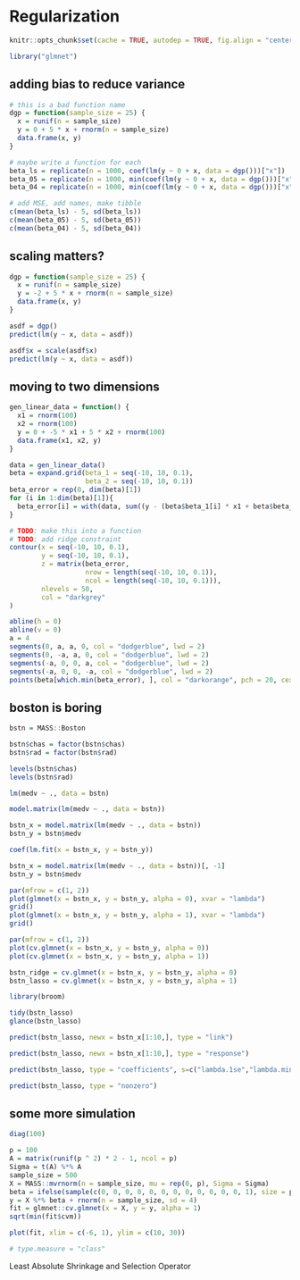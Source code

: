 # Regularization

```r
knitr::opts_chunk$set(cache = TRUE, autodep = TRUE, fig.align = "center")
```

```r
library("glmnet")
```


## adding bias to reduce variance

```r
# this is a bad function name
dgp = function(sample_size = 25) {
  x = runif(n = sample_size)
  y = 0 + 5 * x + rnorm(n = sample_size)
  data.frame(x, y)
}
```

```r
# maybe write a function for each
beta_ls = replicate(n = 1000, coef(lm(y ~ 0 + x, data = dgp()))["x"])
beta_05 = replicate(n = 1000, min(coef(lm(y ~ 0 + x, data = dgp()))["x"], 5))
beta_04 = replicate(n = 1000, min(coef(lm(y ~ 0 + x, data = dgp()))["x"], 4))
```

```r
# add MSE, add names, make tibble
c(mean(beta_ls) - 5, sd(beta_ls))
c(mean(beta_05) - 5, sd(beta_05))
c(mean(beta_04) - 5, sd(beta_04))
```

## scaling matters?

```r
dgp = function(sample_size = 25) {
  x = runif(n = sample_size)
  y = -2 + 5 * x + rnorm(n = sample_size)
  data.frame(x, y)
}
```


```r
asdf = dgp()
predict(lm(y ~ x, data = asdf))

asdf$x = scale(asdf$x)
predict(lm(y ~ x, data = asdf))
```

## moving to two dimensions

```r
gen_linear_data = function() {
  x1 = rnorm(100)
  x2 = rnorm(100)
  y = 0 + -5 * x1 + 5 * x2 + rnorm(100)
  data.frame(x1, x2, y)
}
```

```r
data = gen_linear_data()
beta = expand.grid(beta_1 = seq(-10, 10, 0.1),
                   beta_2 = seq(-10, 10, 0.1))
beta_error = rep(0, dim(beta)[1])
for (i in 1:dim(beta)[1]){
  beta_error[i] = with(data, sum((y - (beta$beta_1[i] * x1 + beta$beta_2[i] * x2)) ^ 2 ))
}
```

```r
# TODO: make this into a function
# TODO: add ridge constraint
contour(x = seq(-10, 10, 0.1), 
        y = seq(-10, 10, 0.1), 
        z = matrix(beta_error, 
                   nrow = length(seq(-10, 10, 0.1)),
                   ncol = length(seq(-10, 10, 0.1))),
        nlevels = 50,
        col = "darkgrey"
)

abline(h = 0)
abline(v = 0)
a = 4
segments(0, a, a, 0, col = "dodgerblue", lwd = 2)
segments(0, -a, a, 0, col = "dodgerblue", lwd = 2)
segments(-a, 0, 0, a, col = "dodgerblue", lwd = 2)
segments(-a, 0, 0, -a, col = "dodgerblue", lwd = 2)
points(beta[which.min(beta_error), ], col = "darkorange", pch = 20, cex = 2)
```




## boston is boring

```r
bstn = MASS::Boston

bstn$chas = factor(bstn$chas)
bstn$rad = factor(bstn$rad)

levels(bstn$chas)
levels(bstn$rad)
```

```r
lm(medv ~ ., data = bstn)
```

```r
model.matrix(lm(medv ~ ., data = bstn))
```

```r
bstn_x = model.matrix(lm(medv ~ ., data = bstn))
bstn_y = bstn$medv
```

```r
coef(lm.fit(x = bstn_x, y = bstn_y))
```

```r
bstn_x = model.matrix(lm(medv ~ ., data = bstn))[, -1]
bstn_y = bstn$medv
```

```r
par(mfrow = c(1, 2))
plot(glmnet(x = bstn_x, y = bstn_y, alpha = 0), xvar = "lambda")
grid()
plot(glmnet(x = bstn_x, y = bstn_y, alpha = 1), xvar = "lambda")
grid()
```

```r
par(mfrow = c(1, 2))
plot(cv.glmnet(x = bstn_x, y = bstn_y, alpha = 0))
plot(cv.glmnet(x = bstn_x, y = bstn_y, alpha = 1))
```

```r
bstn_ridge = cv.glmnet(x = bstn_x, y = bstn_y, alpha = 0)
bstn_lasso = cv.glmnet(x = bstn_x, y = bstn_y, alpha = 1)
```


```r
library(broom)
```

```r
tidy(bstn_lasso)
glance(bstn_lasso)
```


```r
predict(bstn_lasso, newx = bstn_x[1:10,], type = "link")
```

```r
predict(bstn_lasso, newx = bstn_x[1:10,], type = "response")
```

```r
predict(bstn_lasso, type = "coefficients", s=c("lambda.1se","lambda.min"))
```

```r
predict(bstn_lasso, type = "nonzero")
```


## some more simulation

```r
diag(100)
```


```r
p = 100
A = matrix(runif(p ^ 2) * 2 - 1, ncol = p)
Sigma = t(A) %*% A
sample_size = 500
X = MASS::mvrnorm(n = sample_size, mu = rep(0, p), Sigma = Sigma)
beta = ifelse(sample(c(0, 0, 0, 0, 0, 0, 0, 0, 0, 0, 0, 0, 1), size = p, replace = TRUE), runif(n = p, -1, 1), 0) * 2
y = X %*% beta + rnorm(n = sample_size, sd = 4)
fit = glmnet::cv.glmnet(x = X, y = y, alpha = 1)
sqrt(min(fit$cvm))
```

```r
plot(fit, xlim = c(-6, 1), ylim = c(10, 30))
```


```r
# type.measure = "class"
```



Least Absolute Shrinkage and Selection Operator

